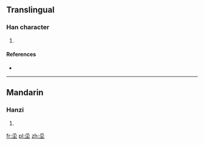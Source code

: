 ==Translingual==

===Han character===
{{Han char|rn=32|rad=土|as=04|sn=7|four=|canj=竹人土 (HOG)}}

# {{defn|Han|sort=土04}}

====References====
* {{Han ref|kx=0226.090|dkj=04942|dj=0461.090|hdz=10423.080|uh=5755|ud=22357}}

----

==Mandarin==

===Hanzi===
{{cmn-hanzi|pin=[[jīng]] ([[jing1]])|wg=ching<sup>1</sup>}}

# {{defn|lang=cmn|sort=土04}}

[[fr:坕]]
[[pl:坕]]
[[zh:坕]]